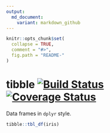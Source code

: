 ```yaml
---
output:
  md_document:
    variant: markdown_github
---
```


<!-- README.md is generated from README.Rmd. Please edit that file -->

```r
knitr::opts_chunk$set(
  collapse = TRUE,
  comment = "#>",
  fig.path = "README-"
)
```

# tibble [![Build Status](https://travis-ci.org/krlmlr/tibble.svg?branch=master)](https://travis-ci.org/krlmlr/tibble) [![Coverage Status](https://img.shields.io/codecov/c/github/krlmlr/tibble/master.svg)](https://codecov.io/github/krlmlr/tibble?branch=master)

Data frames in `dplyr` style.

```r
tibble::tbl_df(iris)
```
